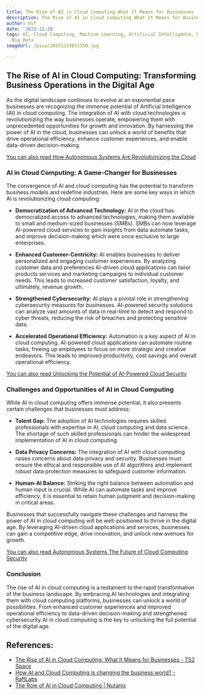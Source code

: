 ```yaml
---
title: The Rise of AI in Cloud Computing What It Means for Businesses
description: The Rise of AI in Cloud Computing What It Means for Businesses
author: Usf
date: '2023-11-28'
tags: AI, Cloud Computing, Machine Learning, Artificial Intelligence, Data Analytics,
  Big Data
imageUrl: /pixa/20231223011550.jpg

---
```

## The Rise  of AI in Cloud Computing: Transforming Business Operations in the Digital Age

As  the digital landscape continues to evolve at an exponential pace businesses are  recognizing the immense potential of Artificial Intelligence (AI) in cloud computing.  The integration of  AI with cloud technologies  is revolutionizing the way businesses operate, empowering them  with unprecedented opportunities for growth and innovation. By harnessing the power of AI in the  cloud, businesses can unlock a world of benefits that drive operational efficiency,  enhance customer  experiences, and enable data-driven decision-making.

[You  can also read How Autonomous Systems Are Revolutionizing the Cloud](How%20Autonomous%20Systems%20Are%20Revolutionizing%20the%20Cloud)


###  AI in Cloud Computing: A Game-Changer for Businesses

The convergence of AI and cloud computing has the potential to transform  business models and redefine industries. Here are some key ways in which AI  is revolutionizing cloud computing:

- **Democratization of Advanced Technology:**
AI in the cloud has democratized access to advanced technologies, making  them available to small and medium-sized  businesses (SMBs). SMBs can now leverage  AI-powered  cloud services to gain  insights from data automate  tasks, and improve decision-making which were once exclusive to large enterprises.

- **Enhanced Customer-Centricity:**
AI enables businesses to deliver personalized and engaging  customer experiences. By  analyzing customer data and preferences AI-driven  cloud applications can tailor products services and marketing campaigns to individual customer needs.  This leads to increased customer satisfaction, loyalty, and ultimately, revenue growth.

- **Strengthened Cybersecurity:**
AI plays a pivotal role in strengthening cybersecurity measures for businesses. AI-powered security  solutions can analyze vast amounts of data in real-time to detect and respond  to cyber threats, reducing the  risk of breaches  and protecting sensitive data.

- **Accelerated  Operational Efficiency:**
Automation is a key aspect of AI  in cloud computing.  AI-powered cloud  applications can automate  routine tasks, freeing up employees to focus on more strategic and creative endeavors. This leads to improved productivity, cost savings and overall operational efficiency.

[You can also read Unlocking the Potential of AI-Powered Cloud Security](Unlocking%20the%20Potential%20of%20AI-Powered%20Cloud%20Security)


### Challenges and Opportunities of AI in Cloud Computing

While AI in cloud computing offers immense potential, it also presents certain challenges that businesses must address:

- **Talent  Gap:**
The adoption of AI technologies requires skilled  professionals with expertise in AI, cloud computing and data science. The  shortage of such skilled professionals can  hinder the widespread implementation of AI in cloud computing.

- **Data Privacy Concerns:**
The integration of AI with cloud computing raises concerns about data privacy and security. Businesses must ensure the ethical and responsible use of AI algorithms and implement robust data protection measures to safeguard customer information.

- **Human-AI Balance:**
Striking the right balance between automation and human input is crucial. While AI can  automate tasks and improve efficiency, it is essential  to retain human judgment and decision-making in critical areas.

Businesses that successfully  navigate these challenges and harness the power of AI in cloud computing will be well-positioned to thrive in the digital age. By leveraging AI-driven cloud applications and services, businesses  can gain  a  competitive edge, drive innovation, and  unlock  new  avenues for growth.

[You can also read Autonomous  Systems The  Future of Cloud Computing Security](Autonomous%20Systems%20The%20Future%20of%20Cloud%20Computing%20Security)


### Conclusion

The rise of AI in cloud computing is  a testament to the rapid transformation  of the business landscape. By embracing AI technologies and  integrating them with cloud  computing platforms, businesses  can unlock a  world of possibilities. From enhanced customer experiences and improved operational efficiency to data-driven decision-making and  strengthened cybersecurity AI in cloud computing is the key to unlocking the full potential of the digital age.

## References:
- [The Rise of AI in Cloud Computing: What It Means for Businesses - TS2 Space](https://ts2.space/en/the-rise-of-ai-in-cloud-computing-what-it-means-for-businesses/)
- [How AI and Cloud Computing is changing the business world? - RaftLabs](https://www.raftlabs.co/blog/how-ai-and-cloud-computing-is-changing-the-business-world)
- [The Role of AI in Cloud Computing | Nutanix](https://www.nutanix.com/theforecastbynutanix/technology/ai-in-the-cloud)
